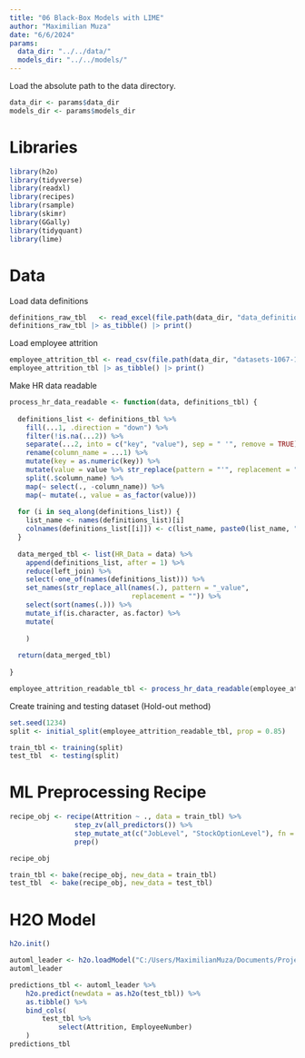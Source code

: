 ```yaml
---
title: "06 Black-Box Models with LIME"
author: "Maximilian Muza"
date: "6/6/2024"
params:
  data_dir: "../../data/"
  models_dir: "../../models/"
---
```


Load the absolute path to the data directory.

```r
data_dir <- params$data_dir
models_dir <- params$models_dir
```

# Libraries
```r
library(h2o)
library(tidyverse)
library(readxl)
library(recipes)
library(rsample)
library(skimr)
library(GGally)
library(tidyquant)
library(lime)
```

# Data

Load data definitions
```r
definitions_raw_tbl   <- read_excel(file.path(data_dir, "data_definitions.xlsx"), sheet = 1, col_names = FALSE)
definitions_raw_tbl |> as_tibble() |> print()
```

Load employee attrition
```r
employee_attrition_tbl <- read_csv(file.path(data_dir, "datasets-1067-1925-WA_Fn-UseC_-HR-Employee-Attrition.txt"))
employee_attrition_tbl |> as_tibble() |> print()
```

Make HR data readable
```r
process_hr_data_readable <- function(data, definitions_tbl) {
  
  definitions_list <- definitions_tbl %>%
    fill(...1, .direction = "down") %>%
    filter(!is.na(...2)) %>%
    separate(...2, into = c("key", "value"), sep = " '", remove = TRUE) %>%
    rename(column_name = ...1) %>%
    mutate(key = as.numeric(key)) %>%
    mutate(value = value %>% str_replace(pattern = "'", replacement = "")) %>%
    split(.$column_name) %>%
    map(~ select(., -column_name)) %>%
    map(~ mutate(., value = as_factor(value))) 
  
  for (i in seq_along(definitions_list)) {
    list_name <- names(definitions_list)[i]
    colnames(definitions_list[[i]]) <- c(list_name, paste0(list_name, "_value"))
  }
  
  data_merged_tbl <- list(HR_Data = data) %>%
    append(definitions_list, after = 1) %>%
    reduce(left_join) %>%
    select(-one_of(names(definitions_list))) %>%
    set_names(str_replace_all(names(.), pattern = "_value", 
                              replacement = "")) %>%
    select(sort(names(.))) %>%
    mutate_if(is.character, as.factor) %>%
    mutate(
     
    )
  
  return(data_merged_tbl)
  
}

employee_attrition_readable_tbl <- process_hr_data_readable(employee_attrition_tbl, definitions_raw_tbl)
```

Create training and testing dataset (Hold-out method)
```r
set.seed(1234)
split <- initial_split(employee_attrition_readable_tbl, prop = 0.85)

train_tbl <- training(split)
test_tbl  <- testing(split)
```

# ML Preprocessing Recipe
```r
recipe_obj <- recipe(Attrition ~ ., data = train_tbl) %>%
                step_zv(all_predictors()) %>%
                step_mutate_at(c("JobLevel", "StockOptionLevel"), fn = as.factor) %>% 
                prep()

recipe_obj

train_tbl <- bake(recipe_obj, new_data = train_tbl)
test_tbl  <- bake(recipe_obj, new_data = test_tbl)
```

# H2O Model
```r
h2o.init()

automl_leader <- h2o.loadModel("C:/Users/MaximilianMuza/Documents/Projects/ss24-bdml-MaximilianMuza/models/StackedEnsemble_BestOfFamily_2_AutoML_1_20240614_153006")
automl_leader

predictions_tbl <- automl_leader %>% 
    h2o.predict(newdata = as.h2o(test_tbl)) %>%
    as.tibble() %>%
    bind_cols(
        test_tbl %>%
            select(Attrition, EmployeeNumber)
    )
predictions_tbl
```
